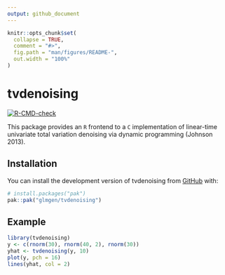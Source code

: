 ```yaml
---
output: github_document
---
```


<!-- README.md is generated from README.Rmd. Please edit that file -->

```r
knitr::opts_chunk$set(
  collapse = TRUE,
  comment = "#>",
  fig.path = "man/figures/README-",
  out.width = "100%"
)
```

# tvdenoising

<!-- badges: start -->
[![R-CMD-check](https://github.com/glmgen/tvdenoising/actions/workflows/R-CMD-check.yaml/badge.svg)](https://github.com/glmgen/tvdenoising/actions/workflows/R-CMD-check.yaml)
<!-- badges: end -->

This package provides an `R` frontend to a `C` implementation of linear-time 
univariate total variation denoising via dynamic programming (Johnson 2013).

## Installation

You can install the development version of tvdenoising from [GitHub](https://github.com/) with:

``` r
# install.packages("pak")
pak::pak("glmgen/tvdenoising")
```

## Example


```r
library(tvdenoising)
y <- c(rnorm(30), rnorm(40, 2), rnorm(30))
yhat <- tvdenoising(y, 10)
plot(y, pch = 16)
lines(yhat, col = 2)
```

